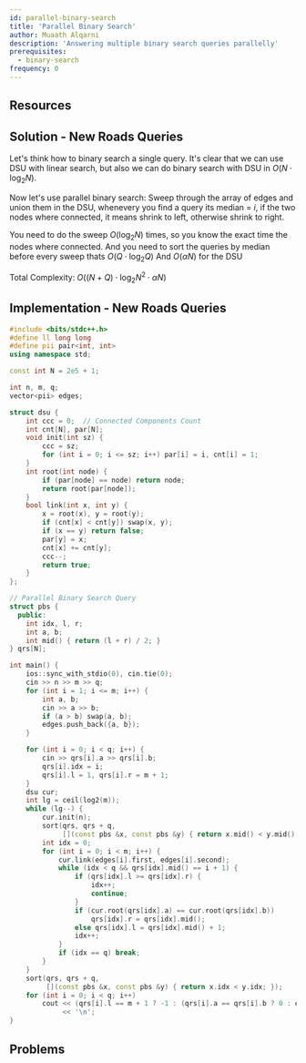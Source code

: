 ```yaml
---
id: parallel-binary-search
title: 'Parallel Binary Search'
author: Muaath Alqarni
description: 'Answering multiple binary search queries parallelly'
prerequisites:
  - binary-search
frequency: 0
---
```



## Resources

<Resources>
	<Resource source="CF" title="Parallel Binary Seach [tutorial]" url="45578" />
</Resources>

<FocusProblem problem="sam" />

## Solution - New Roads Queries
Let's think how to binary search a single query.
It's clear that we can use DSU with linear search, but also we can do binary search with DSU in $O(N \cdot \log_2{N})$.

Now let's use parallel binary search:
Sweep through the array of edges and union them in the DSU,
whenevery you find a query its median = $i$, if the two nodes where connected, it means shrink to left, otherwise shrink to right.

You need to do the sweep $O(\log_2{N})$ times, so you know the exact time the nodes where connected.
And you need to sort the queries by median before every sweep thats $O(Q \cdot \log_2{Q})$
And $O(\alpha{N})$ for the DSU


Total Complexity: $O((N + Q) \cdot \log_2{N}^2 \cdot \alpha{N})$

## Implementation - New Roads Queries
<LanguageSection>

<CPPSection>

```cpp
#include <bits/stdc++.h>
#define ll long long
#define pii pair<int, int>
using namespace std;

const int N = 2e5 + 1;

int n, m, q;
vector<pii> edges;

struct dsu {
	int ccc = 0;  // Connected Components Count
	int cnt[N], par[N];
	void init(int sz) {
		ccc = sz;
		for (int i = 0; i <= sz; i++) par[i] = i, cnt[i] = 1;
	}
	int root(int node) {
		if (par[node] == node) return node;
		return root(par[node]);
	}
	bool link(int x, int y) {
		x = root(x), y = root(y);
		if (cnt[x] < cnt[y]) swap(x, y);
		if (x == y) return false;
		par[y] = x;
		cnt[x] += cnt[y];
		ccc--;
		return true;
	}
};

// Parallel Binary Search Query
struct pbs {
  public:
	int idx, l, r;
	int a, b;
	int mid() { return (l + r) / 2; }
} qrs[N];

int main() {
	ios::sync_with_stdio(0), cin.tie(0);
	cin >> n >> m >> q;
	for (int i = 1; i <= m; i++) {
		int a, b;
		cin >> a >> b;
		if (a > b) swap(a, b);
		edges.push_back({a, b});
	}

	for (int i = 0; i < q; i++) {
		cin >> qrs[i].a >> qrs[i].b;
		qrs[i].idx = i;
		qrs[i].l = 1, qrs[i].r = m + 1;
	}
	dsu cur;
	int lg = ceil(log2(m));
	while (lg--) {
		cur.init(n);
		sort(qrs, qrs + q,
		     [](const pbs &x, const pbs &y) { return x.mid() < y.mid(); });
		int idx = 0;
		for (int i = 0; i < m; i++) {
			cur.link(edges[i].first, edges[i].second);
			while (idx < q && qrs[idx].mid() == i + 1) {
				if (qrs[idx].l >= qrs[idx].r) {
					idx++;
					continue;
				}
				if (cur.root(qrs[idx].a) == cur.root(qrs[idx].b))
					qrs[idx].r = qrs[idx].mid();
				else qrs[idx].l = qrs[idx].mid() + 1;
				idx++;
			}
			if (idx == q) break;
		}
	}
	sort(qrs, qrs + q,
	     [](const pbs &x, const pbs &y) { return x.idx < y.idx; });
	for (int i = 0; i < q; i++)
		cout << (qrs[i].l == m + 1 ? -1 : (qrs[i].a == qrs[i].b ? 0 : qrs[i].l))
		     << '\n';
}
```

</CPPSection>

</LanguageSection>

## Problems

<Problems problems="gen" />
